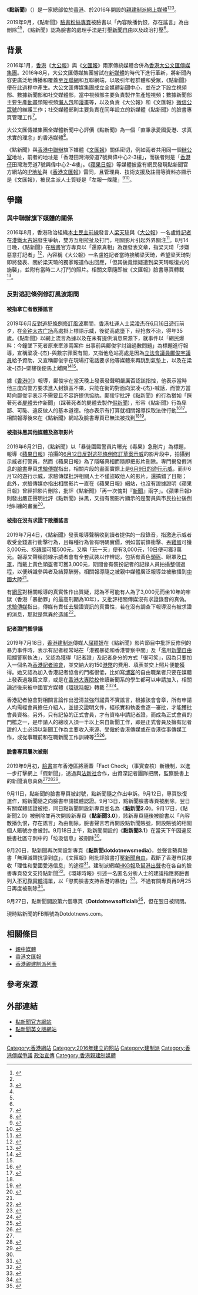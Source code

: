 {{NoteTA
|1=zh-tw:影片;zh-hk:影片;zh-cn:视频;
}}
{{distinguish|橙新聞|眾新聞}}
{{Infobox website
| name = 點新聞<br>Dot Dot News  
| logo =
| url                  = {{URL|1=https://www.dotdotnews.com/|name=dotdotnews.com}}
| owner = 點新聞有限公司
| language             = [[繁體中文|繁體中文]]、[[英文|英文]]
| location             = {{HK}}[[南區_(香港)|南區]][[香港仔|香港仔]][[田灣海旁道|田灣海旁道]]7號[[興偉中心|興偉中心]]2-3樓
| launch_date          = 2016年8月17日
}}

《'''點新聞'''》（{{lang-en|Dot Dot News}}）是一家總部位於[[香港|香港]]、於2016年開設的[[親中媒體|親建制派網上媒體]]<ref name="HK02">{{cite news |author1=張嘉敏 |title=【逃犯條例】點新聞fb專頁被刪另開新帳戶　曾以輕生者作假新聞 |url=https://www.hk01.com/%E7%A4%BE%E6%9C%83%E6%96%B0%E8%81%9E/375177/%E9%80%83%E7%8A%AF%E6%A2%9D%E4%BE%8B-%E9%BB%9E%E6%96%B0%E8%81%9Efb%E5%B0%88%E9%A0%81%E8%A2%AB%E5%88%AA%E5%8F%A6%E9%96%8B%E6%96%B0%E5%B8%B3%E6%88%B6-%E6%9B%BE%E4%BB%A5%E8%BC%95%E7%94%9F%E8%80%85%E4%BD%9C%E5%81%87%E6%96%B0%E8%81%9E |agency=香港01 |date=2019-09-14}}</ref><ref name="hk01"/><ref>{{cite news |title=點、橙、輕、G、堅....　建制網媒出沒注意！ |url=https://thestandnews.com/politics/%E9%BB%9E-%E6%A9%99-%E8%BC%95-g-%E5%A0%85-%E5%BB%BA%E5%88%B6%E7%B6%B2%E5%AA%92%E5%87%BA%E6%B2%92%E6%B3%A8%E6%84%8F/ |agency=[[立場新聞|立場新聞]] |date=2016-08-15 |access-date=2019-07-04 |archive-url=https://web.archive.org/web/20190814084854/http://www.thestandnews.com/politics/%E9%BB%9E-%E6%A9%99-%E8%BC%95-g-%E5%A0%85-%E5%BB%BA%E5%88%B6%E7%B6%B2%E5%AA%92%E5%87%BA%E6%B2%92%E6%B3%A8%E6%84%8F/ |archive-date=2019-08-14 |dead-url=no }}</ref>。

2019年9月，《點新聞》[[臉書|臉書]][[粉絲專頁|粉絲專頁]]被臉書以「內容散播仇恨，存在謠言」為由刪除<ref name="HK02"/><ref name="st01"/>，《點新聞》認為臉書的處理手法是打壓[[新聞自由|新聞自由]]以及政治打壓<ref name="crntt01"/>。

==背景==
2016年1月，[[香港|香港]]《[[大公報|大公報]]》與《[[香港文匯報|文匯報]]》兩家傳統媒體合併為[[香港大公文匯傳媒集團|香港大公文匯傳媒集團]]。2016年8月，大公文匯傳媒集團嘗試在[[新媒體|新媒體]]的時代下進行革新，將新聞內容更廣泛地傳播和覆蓋至[[互聯網|互聯網]]和互聯網端，以吸引年輕群體和受眾，《點新聞》便在此過程中產生。大公文匯傳媒集團成立全媒體新聞中心，並在之下設立視頻部、數據新聞部和社交媒體部，當中視頻部主要負責製作生產短視頻；數據新聞部主要生產[[動畫|動畫]]類短視頻[[懶人包|懶人包]]和[[漫畫|漫畫]]等，以及負責《大公報》和《文匯報》[[微信|微信公眾號]]的維護工作；社交媒體部則主要負責在同年設立的新媒體《點新聞》的臉書專頁管理工作<ref name="匡野2018">{{cite journal |author1=匡野 |title=《香港大公文汇传媒集团媒体融合的实践与思考》 |journal=中国出版科学研究所 |date=2018 |issue=12 |issn=1009-9263}}</ref>。

大公文匯傳媒集團全媒體新聞中心評價《點新聞》為一個「直秉承愛國愛港、求真求實的理念」的香港媒體<ref name="wwp01">{{cite news |title=點新聞再向Facebook抗議 要求刪除假專頁 |url=http://news.wenweipo.com/2019/09/17/IN1909170040.htm |agency=文匯報 |date=2019-09-17 |access-date=2019-09-24 |archive-url=https://web.archive.org/web/20190918052408/http://news.wenweipo.com/2019/09/17/IN1909170040.htm |archive-date=2019-09-18 |dead-url=no }}</ref>。

《點新聞》與[[香港中聯辦|香港中聯辦]]旗下媒體《[[香港文匯報|文匯報]]》關係密切，例如兩者共用同一個[[辦公室|辦公室]]地址，前者的地址是「香港田灣海旁道7號興偉中心2-3樓」，而後者則是「[[香港仔|香港仔]]田灣海旁道7號興偉中心2-4樓」。《[[香港蘋果日報|蘋果日報]]》等媒體披露有網民發現點新聞官方網站的[[IP地址|IP地址]]與《[[香港文匯報|香港文匯報]]》雷同，且管理員、技術支援及註冊等資料亦顯示是《文匯報》，被民主派人士質疑是「左報一條龍」<ref>{{cite news |title=【太古站打架】播大公記者訪問 網民指《點新聞》與文匯同IP |url=http://hk.apple.nextmedia.com/realtime/news/20160815/55504794 |agency=蘋果日報 |date=2016-08-15 |access-date=2016-08-16 |archive-url=https://web.archive.org/web/20160818134924/http://hk.apple.nextmedia.com/realtime/news/20160815/55504794 |archive-date=2016-08-18 |dead-url=no }}</ref><ref>{{cite news |title=點-橙-輕-g-堅-建制網媒出沒注意 |url=https://www.thestandnews.com/politics/ |agency=立場新聞 |date=2016-08-15 |access-date=2016-08-16 |archive-url=https://web.archive.org/web/20160815023627/https://www.thestandnews.com/politics/ |archive-date=2016-08-15 |dead-url=no }}</ref>。

==爭議==
===與中聯辦旗下媒體的關係===
2016年8月，香港政治組織[[本土民主前線|本土民主前線]]發言人[[梁天琦|梁天琦]]與《[[大公報|大公報]]》一名盧姓[[記者|記者]]在[[港鐵|港鐵]][[太古站|太古站]]發生爭執，雙方互相拉扯及打鬥，相關影片引起外界關注<ref>{{cite news |title=【蘋民直擊】【足本字幕】梁天琦被狗仔隊跟 太古站與人打鬥 |url=http://hk.apple.nextmedia.com/realtime/breaking/20160814/55499163 |agency=蘋果日報 |date=2016-08-14 |access-date=2016-08-16 |archive-url=https://web.archive.org/web/20160816013505/http://hk.apple.nextmedia.com/realtime/breaking/20160814/55499163 |archive-date=2016-08-16 |dead-url=no }}</ref>。8月14日晚，《點新聞》在[[臉書|臉書]]官方專頁以「還原真相」為題發表文章，指梁天琦「涉嫌惡意打記者」<ref>{{cite web |url=https://www.facebook.com/DotDotNews/posts/1402269619788361 |title=點新聞facebook：【#還原真相】梁天琦涉嫌惡意打記者 |date=2016-08-14 |archive-url=https://web.archive.org/web/20190214173710/https://www.facebook.com/DotDotNews/posts/1402269619788361 |archive-date=2019-02-14 |dead-url=yes |accessdate=2016-08-16 }}</ref>，內容稱《大公報》一名盧姓記者當時接觸梁天琦，希望梁天琦對即將發表、關於梁天琦的獨家報道作出回應，「但其後竟懷疑遭到梁天琦報復式的施襲」，並附有當時二人打鬥的照片。相關文章隨即被《文匯報》臉書專頁轉載<ref>{{cite news |title=《大公報》記者報警稱被梁天琦襲擊 網媒引述：可開記招對質 |url=http://www.hk01.com/港聞/37394/-大公報-記者報警稱被梁天琦襲擊-網媒引述-可開記招對質 |agency=香港01 |date=2016-08-14 |accessdate=2021-06-23 |archive-date=2021-03-16 |archive-url=https://web.archive.org/web/20210316234907/https://www.hk01.com/%E7%A4%BE%E6%9C%83%E6%96%B0%E8%81%9E/37394/%E5%A4%A7%E5%85%AC%E5%A0%B1-%E8%A8%98%E8%80%85%E5%A0%B1%E8%AD%A6%E7%A8%B1%E8%A2%AB%E6%A2%81%E5%A4%A9%E7%90%A6%E8%A5%B2%E6%93%8A-%E7%B6%B2%E5%AA%92%E5%BC%95%E8%BF%B0-%E5%8F%AF%E9%96%8B%E8%A8%98%E6%8B%9B%E5%B0%8D%E8%B3%AA |dead-url=no }}</ref>。

===反對逃犯條例修訂風波期間===
====被指拿亡者散播謠言====
2019年6月[[2019年逃犯及刑事事宜相互法律協助法例（修訂）條例草案|反對逃犯條例修訂風波]]期間，[[香港|香港]]社運人士[[梁凌杰|梁凌杰]]在[[2019年6月16日反對逃犯條例修訂草案遊行|6月16日遊行]]前夕，在[[金钟|金钟]][[太古广场|太古广场]]高處掛上標語示威，後從高處墮下，经抢救不治，得年35歲。《點新聞》以網上流言為據以及在未有提供消息來源下，就事件以「網民爆料：今鐘墜下死者原來牽涉兩案件 出事前與鄺俊宇討論過數問題」為標題進行報導，宣稱梁凌-{杰}-與數宗罪案有關，又指他危站高處是因為[[香港立法會|立法會]][[議員|議員]][[鄺俊宇|鄺俊宇]][[議員|議員]]給予資助，又宣稱鄺俊宇在現場打電話要求他等媒體來再跳到氣墊上，以及在梁凌-{杰}-墜樓後便馬上離開<ref>{{Cite news|title=網民爆料: 金鐘墮下死者原來牽涉兩案件 出事前與鄺俊宇討論過數問題|url=https://webcache.googleusercontent.com/search?q=cache:igCA6cMclvsJ:https://www.dotdotnews.com/2019/06/16/focus/%25E7%25B6%25B2%25E6%25B0%2591%25E7%2588%2586%25E6%2596%2599-%25E9%2587%2591%25E9%2590%2598%25E5%25A2%25AE%25E4%25B8%258B%25E6%25AD%25BB%25E8%2580%2585%25E5%258E%259F%25E4%25BE%2586%25E7%2589%25BD%25E6%25B6%2589%25E5%2585%25A9%25E6%25A1%2588%25E4%25BB%25B6-%25E5%2587%25BA%25E4%25BA%258B%25E5%2589%258D%25E8%2588%2587+&cd=3&hl=zh-TW&ct=clnk&gl=hk&client=firefox-b-d|accessdate=2019-06-16|date=2019-06-19|language=zh-hant|location=[[香港|香港]]|newspaper=點新聞}}{{Dead link|date=2019年9月 |bot=InternetArchiveBot |fix-attempted=yes }}</ref><ref name="itn01"/>。

據《[[香港01|香港01]]》報導，鄺俊宇在當天晚上發表發聲明嚴厲否認該指控，他表示當時他三度向警方要求進入封鎖區不果，只能在街的對面向梁凌-{杰}-喊話，而警方當時向鄺俊宇表示不需要且不容許提供協助。鄺俊宇批評《點新聞》的行為猶如「踩著死者[[屍體|屍體]]去作新聞」（踩著死者的屍體去製作[[假新聞|假新聞]]），形容《點新聞》行為卑鄙、可恥、違反做人的基本道德。他亦表示有打算就相關報導採取法律行動<ref>{{Cite news|title=【引渡惡法】鄺俊宇遭刻意抹黑 怒轟造謠者卑鄙|url=https://hk.news.appledaily.com/breaking/realtime/article/20190616/59723484|accessdate=2019-06-16|date=2019-06-19|language=zh-hant|location=[[香港|香港]]|newspaper=[[蘋果日報_(香港)|蘋果日報]]|archive-url=https://web.archive.org/web/20190616174557/https://hk.news.appledaily.com/breaking/realtime/article/20190616/59723484|archive-date=2019-06-16|dead-url=no}}</ref><ref name="hk01">{{Cite news|title=【逃犯條例】《點新聞》指鄺Ｘ宇教唆墮樓　鄺俊宇斥踩屍體作新聞|url=https://www.hk01.com/%E7%A4%BE%E6%9C%83%E6%96%B0%E8%81%9E/341282/%E9%80%83%E7%8A%AF%E6%A2%9D%E4%BE%8B-%E9%BB%9E%E6%96%B0%E8%81%9E-%E6%8C%87%E9%84%BA%EF%BD%98%E5%AE%87%E6%95%99%E5%94%86%E5%A2%AE%E6%A8%93-%E9%84%BA%E4%BF%8A%E5%AE%87%E6%96%A5%E8%B8%A9%E5%B1%8D%E9%AB%94%E4%BD%9C%E6%96%B0%E8%81%9E|accessdate=2019-06-16|date=2019-06-19|language=zh-hant|location=[[香港|香港]]|newspaper=[[香港01|香港01]]|archive-url=https://web.archive.org/web/20190616174557/https://hk.news.appledaily.com/breaking/realtime/article/20190616/59723484|archive-date=2019-06-16|dead-url=no}}</ref>。相關報導後來在《點新聞》網站及臉書專頁已無法被找到<ref name="HK02"/><ref name="itn01">{{cite news |title=要「黃衣人」等媒體來再跳？ 鄺俊宇批網媒：踩著屍體作新聞 |url=https://news.ltn.com.tw/news/world/breakingnews/2824408 |agency=[[自由時報|自由時報]] |date=2019-06-16 |access-date=2019-09-23 |archive-url=https://web.archive.org/web/20190617184847/https://news.ltn.com.tw/news/world/breakingnews/2824408 |archive-date=2019-06-17 |dead-url=no }}</ref>。

====被指抹黑其他媒體及盜取影片====
2019年6月21日，《點新聞》以「暴徒圍毆警員片曝光《毒果》急刪片」為標題，報導《[[香港蘋果日報|蘋果日報]]》拍攝的[[2019年6月12日香港反對逃犯條例修訂草案佔領行動|6月12日反對逃犯條例修訂草案示威]]的影片段中，拍攝到示威者打警員，然而《蘋果日報》為了隱瞞真相而隨即把影片刪除。專門揭發假消息的[[臉書|臉書]]專頁[[求驗傳媒|求驗傳媒]]指出，相關片段的畫面實際上是[[2019年6月9日香港反對逃犯條例修訂草案遊行|6月9日的遊行示威]]，而非6月12的遊行示威，求驗傳媒批評相關人士不僅盜取他人的影片，還搞錯了日期；此外，求驗傳媒亦指出相關影片一直在《蘋果日報》網站，也沒有證據證明《蘋果日報》曾經把影片刪除，批評《點新聞》「再一次愧對『[[新聞|新聞]]』兩字」。《蘋果日報》則發出嚴正聲明批評《點新聞》抹黑，又指有關影片顯示的是警員與市民拉扯後倒地糾纏的畫面<ref>{{cite news |author1=李八方 |title=隔牆有耳： 點新聞偷片抹黑　《蘋果》法律追究 |url=https://hk.news.appledaily.com/local/daily/article/20190624/20711933 |agency=蘋果日報 |date=2019-06-24}}</ref>。

====被指在沒有求證下散播謠言====
2019年7月4日，《點新聞》發表報導聲稱收到讀者提供的一段錄音，指激進示威者收受金錢進行衝擊行為，且每種行為皆有明碼實價，例如當前鋒衝擊、丟[[雞蛋|雞蛋]]可獲3,000元、挖[[磚|磚頭]]可獲500元，又稱「玩一天」便有3,000元，10日便可獲3萬元。報導又聲稱前線示威者會有全套武裝以作辨認，包括有黃色[[頭盔|頭盔]]、眼罩及[[口罩|口罩]]，而戴上黃色頭盔者可獲3,000元，期間會有裝扮記者的記錄人員拍攝整個過程，以便辨識參與者及結算酬勞。相關報導隨之被親中媒體廣泛報導並被散播到[[中國大陸|中國大陸]]<ref name="line01"/>。

有[[網民|網民]]對相關報導的真實性作出質疑，認為不可能有人為了3,000元而坐10年的牢獄（香港「暴動罪」的最高刑期為10年），又批評相關傳媒沒有求證錄音的真偽。[[求驗傳媒|求驗傳媒]]指出，傳媒有責任去驗證資訊的真實性，若在沒有調查下報導沒有被求證的消息，那就是無異於造謠<ref name="line01">{{cite news |author1=麥浩禮 |title=【香港反送中】走路工抓到了？　親中媒體《文匯報》、《大公報》稱港青收錢衝立法會 |url=https://today.line.me/tw/pc/article/%E3%80%90%E9%A6%99%E6%B8%AF%E5%8F%8D%E9%80%81%E4%B8%AD%E3%80%91%E8%B5%B0%E8%B7%AF%E5%B7%A5%E6%8A%93%E5%88%B0%E4%BA%86%EF%BC%9F%E3%80%80%E8%A6%AA%E4%B8%AD%E5%AA%92%E9%AB%94%E3%80%8A%E6%96%87%E5%8C%AF%E5%A0%B1%E3%80%8B%E3%80%81%E3%80%8A%E5%A4%A7%E5%85%AC%E5%A0%B1%E3%80%8B%E7%A8%B1%E6%B8%AF%E9%9D%92%E6%94%B6%E9%8C%A2%E8%A1%9D%E7%AB%8B%E6%B3%95%E6%9C%83-LMpaqV |agency=LineToday |date=2019-07-05 |access-date=2019-09-22 |archive-url=https://web.archive.org/web/20190705081455/https://today.line.me/tw/pc/article/%E3%80%90%E9%A6%99%E6%B8%AF%E5%8F%8D%E9%80%81%E4%B8%AD%E3%80%91%E8%B5%B0%E8%B7%AF%E5%B7%A5%E6%8A%93%E5%88%B0%E4%BA%86%EF%BC%9F%E3%80%80%E8%A6%AA%E4%B8%AD%E5%AA%92%E9%AB%94%E3%80%8A%E6%96%87%E5%8C%AF%E5%A0%B1%E3%80%8B%E3%80%81%E3%80%8A%E5%A4%A7%E5%85%AC%E5%A0%B1%E3%80%8B%E7%A8%B1%E6%B8%AF%E9%9D%92%E6%94%B6%E9%8C%A2%E8%A1%9D%E7%AB%8B%E6%B3%95%E6%9C%83-LMpaqV |archive-date=2019-07-05 |dead-url=no }}</ref>。

====記者證門檻爭議====
2019年7月18日，[[香港建制派|香港建制派]]傳媒人[[屈颖妍|屈颖妍]]在《點新聞》影片節目中批評反修例的暴力事件時，表示有記者經常站在「港獨暴徒和香港警察中間」及「濫用[[新聞自由|新聞自由]]阻攔警察執法」，又認為獲得「記者證」及記者身分的方式「很可笑」，因為只要加入一個名為[[香港記者協會|香港記者協會]]，並交納大約150[[港幣|港幣]]的費用、填表並交上照片便能獲得。她又認為加入香港記者協會的門檻很低，比如寫[[博客|博客]]的自由職業者只要在媒體上發表過幾篇文章，或是在[[香港大專院校列表|香港大專院校]]修讀新聞系的學生都可以申請加入，相關論述後來被中國官方媒體《[[環球時報|環球時報]]》轉載
<ref>{{cite news |title=香港記者證被指門檻低 |url=https://www.singtaousa.com/%E8%A6%81%E8%81%9E/2467789-%E9%A6%99%E6%B8%AF%E8%A8%98%E8%80%85%E8%AD%89%E8%A2%AB%E6%8C%87%E9%96%80%E6%AA%BB%E4%BD%8E/ |agency=星島日報 |date=2019-08-21}}</ref><ref name="st01">{{cite news |title=問林鄭「幾時死」　人民日報狠批香港記者「無良港媒」 |url=https://thestandnews.com/politics/%E5%95%8F%E6%9E%97%E9%84%AD-%E5%B9%BE%E6%99%82%E6%AD%BB-%E4%BA%BA%E6%B0%91%E6%97%A5%E5%A0%B1%E7%8B%A0%E6%89%B9%E9%A6%99%E6%B8%AF%E8%A8%98%E8%80%85-%E7%84%A1%E8%89%AF%E6%B8%AF%E5%AA%92/ |agency=[[立場新聞|立場新聞]] |date=2019-08-13 |access-date=2019-09-22 |archive-url=https://web.archive.org/web/20190814174719/https://thestandnews.com/politics/%E5%95%8F%E6%9E%97%E9%84%AD-%E5%B9%BE%E6%99%82%E6%AD%BB-%E4%BA%BA%E6%B0%91%E6%97%A5%E5%A0%B1%E7%8B%A0%E6%89%B9%E9%A6%99%E6%B8%AF%E8%A8%98%E8%80%85-%E7%84%A1%E8%89%AF%E6%B8%AF%E5%AA%92/ |archive-date=2019-08-14 |dead-url=no }}</ref>。

香港記者協會對相關言論作出澄清並強烈譴責不實謠言，根據該會會章，所有申請人均需經會員擔任介紹人，並提交證明文件，經核實和執委會逐一審批，才能獲批會員資格。另外，只有記協的正式會員，才有資格申請記者證，而成為正式會員的門檻之一，是申請人的總收入須一半以上來自新聞工作，即是正式會員及擁有記者證的人士必須以新聞工作為主要收入來源、受僱於香港傳媒或在香港從事傳媒工作，或從事職前和在職新聞工作訓練等<ref name="rthk01">{{cite news |title=記協澄清申請記者證資格網上流言　譴責不實謠言 |url=https://news.rthk.hk/rthk/ch/component/k2/1468495-20190715.htm |agency=[[香港電台|香港電台]] |date=2019-07-15 |access-date=2019-07-17 |archive-url=https://web.archive.org/web/20190716161318/https://news.rthk.hk/rthk/ch/component/k2/1468495-20190715.htm |archive-date=2019-07-16 |dead-url=no }}</ref><ref>{{cite web |title=申請成為記協會員須知 |url=https://www.hkja.org.hk/apply-membership/ |website=香港記者協會 |access-date=2019-07-17 |archive-url=https://web.archive.org/web/20190717152155/https://www.hkja.org.hk/apply-membership/ |archive-date=2019-07-17 |dead-url=no }}</ref>。

====臉書專頁屢次被刪====
2019年9月初，[[臉書|臉書]]宣布香港區將涵蓋「Fact Check」（事實查核）新機制，以進一步打擊網上「假新聞」，透過與[[法新社|法新社]]合作，由資深記者團隊把關，監察臉書上的新聞消息真偽<ref name="HK02"/><ref>{{cite news |title=建制網媒《點新聞》Fb專頁被封　即開新Page投訴遭滅聲 |url=https://www.passiontimes.hk/article/09-14-2019/55924 |agency=熱血時報 |date=2019-09-14 |access-date=2019-09-22 |archive-url=https://web.archive.org/web/20190915073752/http://www.passiontimes.hk/article/09-14-2019/55924 |archive-date=2019-09-15 |dead-url=no }}</ref><ref>{{Cite news|url=http://paper.wenweipo.com/2019/09/18/HK1909180026.htm|title=facebook四封點新聞 縱容山寨橫行|author=|date=2019-09-18|work=|publisher=文匯報|accessdate=2019-09-29|language=}}</ref>。

9月11日，點新聞的臉書專頁被封號，點新聞隨之作出申訴。9月12日，專頁恢復運作，點新聞隨之向臉書申請媒體認證。9月13日，點新聞臉書專頁被剷除，翌日有關媒體認證被拒，同日點新聞開設新專頁並名為《'''點新聞2.0'''》。9月17日，《點新聞2.0》被刪除並再次開設新專頁《'''點新聞3.0'''》，該新專頁隨後被臉書以「內容散播仇恨，存在謠言」為由刪除，臉書聲言若再開設點新聞賬號，開設賬號的相關個人賬號亦會被封。9月18日上午，點新聞開設的《'''點新聞3.1'''》在當天下午因違反臉書社區守則中的「垃圾信息」被刪除<ref name="crntt01"/>。

9月20日，點新聞再次開設新專頁《'''點新聞dotdotnewsmedia'''》，並聲言勢與臉書「無理滅聲抗爭到底」，《文匯報》則批評臉書打壓[[新聞自由|新聞自由]]，截斷了香港市民接收「理性和愛國愛港信息」的途徑<ref name="crntt01">{{cite news |title=臉書“雙標”不要臉 點新聞力抗打壓 |url=http://hk.crntt.com/doc/1055/4/4/5/105544588.html?coluid=7&kindid=0&docid=105544588&mdate=0920134232 |agency=中國評論新聞網 |date=2019-09-20 |accessdate=2019-09-22 |archive-date=2021-03-16 |archive-url=https://web.archive.org/web/20210316234912/https://d31qbv1cthcecs.cloudfront.net/atrk.js |dead-url=no }}</ref>。建制派網媒[[HKG報|HKG報]]及[[幫港出聲|幫港出聲]]也在各自的臉書專頁發文支持點新聞<ref>{{cite news |title=愛國愛港傳媒力挺點新聞 |url=https://k.tap2world.com/CNT/15685631/news1050198.html |agency=文匯報 |date=2019-09-25}}</ref>。《環球時報》引述一名匿名分析人士的建議指應將臉書列入[[不可靠實體清單|不可靠實體清單]]，以「懲罰臉書支持香港的暴徒」<ref name="SCMP01">{{cite news |author1=Sarah Zheng |title=Chinese state media hits out at Facebook for ‘suppressing voices of justice’ in Hong Kong |url=https://www.scmp.com/news/china/diplomacy/article/3027497/chinese-state-media-hits-out-facebook-suppressing-voices |agency=[[南華早報|南華早報]] |date=2019-09-16 |access-date=2019-09-22 |archive-url=https://web.archive.org/web/20190919200021/https://www.scmp.com/news/china/diplomacy/article/3027497/chinese-state-media-hits-out-facebook-suppressing-voices |archive-date=2019-09-19 |dead-url=no }}</ref>。不過有關專頁再9月25日再度被刪除<ref>{{Cite web|title=點新聞 1999|url=https://www.facebook.com/dimsunmun1999/photos/a.121028949283958/125375218849331/?type=3|accessdate=2019-09-28|work=www.facebook.com|language=zh-Hans}}</ref>。

9月27日，點新聞開設第六個專頁《'''Dotdotnewsofficial'''》<ref>{{Cite web|title=「927」FB打壓事件簿|url=https://www.dotdotnews.com/2019/09/27/focus/%e3%80%8c927%e3%80%8dfb%e6%89%93%e5%a3%93%e4%ba%8b%e4%bb%b6%e7%b0%bf|accessdate=2019-09-28|date=2019-09-27|last=Rosita|work=點新聞|language=zh-TW|archive-date=2019-12-06|archive-url=https://web.archive.org/web/20191206153121/https://www.dotdotnews.com/2019/09/27/focus/%e3%80%8c927%e3%80%8dfb%e6%89%93%e5%a3%93%e4%ba%8b%e4%bb%b6%e7%b0%bf|dead-url=no}}</ref>，但在翌日被關閉。

現時點新聞的FB賬號為Dotdotnews.com。

==相關條目==
*[[親中媒體|親中媒體]]
*[[香港文匯報|香港文匯報]]
*[[香港親建制派列表|香港親建制派列表]]

==參考來源==
{{Reflist|2}}

==外部連結==
* [https://www.dotdotnews.com/ 點新聞官方網站]{{Wayback|url=https://www.dotdotnews.com/ |date=20210430201335 }}
* [https://english.dotdotnews.com 點新聞英文版網站]{{Wayback|url=https://english.dotdotnews.com/ |date=20210601003503 }}
* {{facebook|Dotdotnews.com}}

<!--- Type --->
[[Category:香港網站|Category:香港網站]]
[[Category:2016年建立的网站|Category:2016年建立的网站]]
[[Category:建制派|Category:建制派]]
[[Category:香港傳媒爭議|Category:香港傳媒爭議]]
[[Category:政治宣傳|]]
[[Category:香港親建制媒體|Category:香港親建制媒體]]